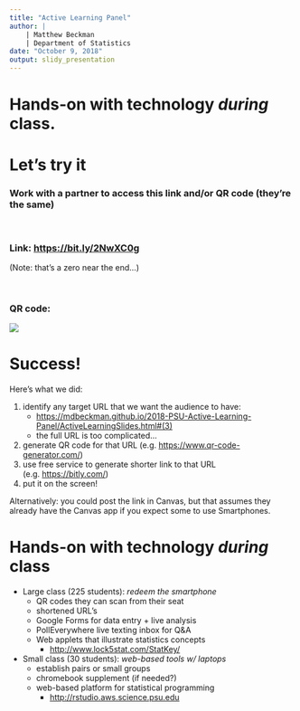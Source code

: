 ```yaml
---
title: "Active Learning Panel"
author: | 
    | Matthew Beckman
    | Department of Statistics  
date: "October 9, 2018"
output: slidy_presentation
---
```



# Hands-on with technology *during* class.


# Let's try it


### Work with a partner to access this link and/or QR code (they're the same)

<br>

### Link: <https://bit.ly/2NwXC0g> 

(Note: that's a zero near the end...)

<br> 

### QR code:

![](QRcode.png)


# Success!

Here's what we did:

1. identify any target URL that we want the audience to have:
    - <https://mdbeckman.github.io/2018-PSU-Active-Learning-Panel/ActiveLearningSlides.html#(3)>
    - the full URL is too complicated...
2. generate QR code for that URL (e.g. <https://www.qr-code-generator.com/>)
3. use free service to generate shorter link to that URL (e.g. <https://bitly.com/>)
4. put it on the screen!


Alternatively: you could post the link in Canvas, but that assumes they already have the Canvas app if you expect some to use Smartphones.  


# Hands-on with technology *during* class

- Large class (225 students): *redeem the smartphone*
    - QR codes they can scan from their seat
    - shortened URL's
    - Google Forms for data entry + live analysis
    - PollEverywhere live texting inbox for Q&A
    - Web applets that illustrate statistics concepts
        - <http://www.lock5stat.com/StatKey/>

- Small class (30 students): *web-based tools w/ laptops*
    - establish pairs or small groups 
    - chromebook supplement (if needed?)
    - web-based platform for statistical programming
        - <http://rstudio.aws.science.psu.edu>


